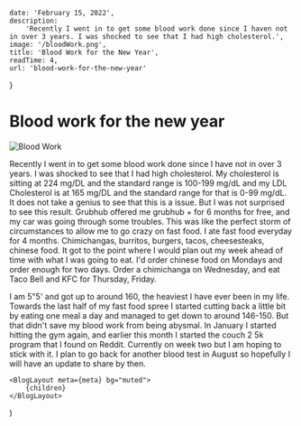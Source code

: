 
    date: 'February 15, 2022',
    description:
        'Recently I went in to get some blood work done since I haven not in over 3 years. I was shocked to see that I had high cholesterol.',
    image: '/bloodWork.png',
    title: 'Blood Work for the New Year',
    readTime: 4,
    url: 'blood-work-for-the-new-year'
}



# Blood work for the new year

<Image src={meta.image} alt="Blood Work" width={1000} height={295} priority />

Recently I went in to get some blood work done since I have not in over 3 years. I was shocked to see that I had high cholesterol. My cholesterol is sitting at 224 mg/DL and the standard range is 100-199 mg/dL and my LDL Cholesterol is at 165 mg/DL and the standard range for that is 0-99 mg/dL. It does not take a genius to see that this is a issue. But I was not surprised to see this result. Grubhub offered me grubhub + for 6 months for free, and my car was going through some troubles. This was like the perfect storm of circumstances to allow me to go crazy on fast food. I ate fast food everyday for 4 months. Chimichangas, burritos, burgers, tacos, cheesesteaks, chinese food. It got to the point where I would plan out my week ahead of time with what I was going to eat. I'd order chinese food on Mondays and order enough for two days. Order a chimichanga on Wednesday, and eat Taco Bell and KFC for Thursday, Friday.

I am 5"5' and got up to around 160, the heaviest I have ever been in my life. Towards the last half of my fast food spree I started cutting back a little bit by eating one meal a day and managed to get down to around 146-150. But that didn't save my blood work from being abysmal. In January I started hitting the gym again, and earlier this month I started the couch 2 5k program that I found on Reddit. Currently on week two but I am hoping to stick with it. I plan to go back for another blood test in August so hopefully I will have an update to share by then.

    <BlogLayout meta={meta} bg="muted">
        {children}
    </BlogLayout>
)

